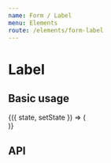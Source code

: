 ---
name: Form / Label
menu: Elements
route: /elements/form-label
---


# Label

## Basic usage

<Playground>
  <State
    initial={{
      text: 'This is a label',
      for: '',
    }}
  >
    {({ state, setState }) => (
      <div className="label-example">
        <Label {...state} />
      </div>
    )}
  </State>
</Playground>

## API

<Props of={Label} />
